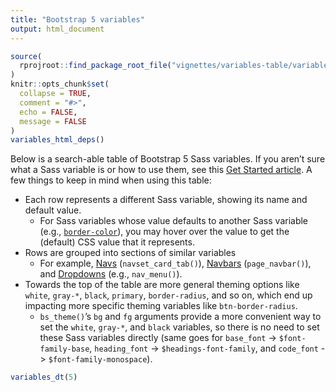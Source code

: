 ```yaml
---
title: "Bootstrap 5 variables"
output: html_document
---
```


<!-- Generated by _variables-template.Rmd: do not edit by hand -->

```r
source(
  rprojroot::find_package_root_file("vignettes/variables-table/variables-table.R")
)
knitr::opts_chunk$set(
  collapse = TRUE,
  comment = "#>",
  echo = FALSE, 
  message = FALSE
)
variables_html_deps()
```

Below is a search-able table of Bootstrap 5 Sass variables. If you aren't sure what a Sass variable is or how to use them, see this [Get Started article](theming.html). A few things to keep in mind when using this table:

* Each row represents a different Sass variable, showing its name and default value.
    * For Sass variables whose value defaults to another Sass variable (e.g., [`border-color`](#border-color)), you may hover over the value to get the (default) CSS value that it represents.
* Rows are grouped into sections of similar variables
    * For example, [Navs](#nav-link-padding-y) (`navset_card_tab()`), [Navbars](#navbar-padding-y) (`page_navbar()`), and [Dropdowns](#dropdown-min-width) (e.g., `nav_menu()`).
* Towards the top of the table are more general theming options like `white`, `gray-*`, `black`, `primary`, `border-radius`, and so on, which end up impacting more specific theming variables like `btn-border-radius`.
    * `bs_theme()`'s `bg` and `fg` arguments provide a more convenient way to set the `white`, `gray-*`, and `black` variables, so there is no need to set these Sass variables directly (same goes for `base_font` -> `$font-family-base`, `heading_font` -> `$headings-font-family`, and `code_font` -> `$font-family-monospace`).

```r
variables_dt(5)
```
